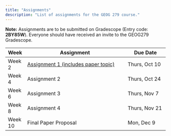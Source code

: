 ```yaml
---
title: "Assignments"
description: "List of assignments for the GEOG 279 course."
---
```


**Note:** Assignments are to be submitted on Gradescope (Entry code: **2BY85W**). Everyone should have received an invite to the GEOG279 Gradescope.

| **Week** | **Assignment**                                   | **Due Date**       |
|----------|-------------------------------------------------|--------------------|
| Week 2   | [Assignment 1 (includes paper topic)](https://colab.research.google.com/drive/1SaXpt9wymm00qbPZevf4sHnS0h4RNP-B?usp=sharing) | Thurs, Oct 10      |
| Week 4   | Assignment 2                                     | Thurs, Oct 24      |
| Week 6   | Assignment 3                                     | Thurs, Nov 7       |
| Week 8   | Assignment 4                                     | Thurs, Nov 21      |
| Week 10  | Final Paper Proposal                             | Mon, Dec 9         |